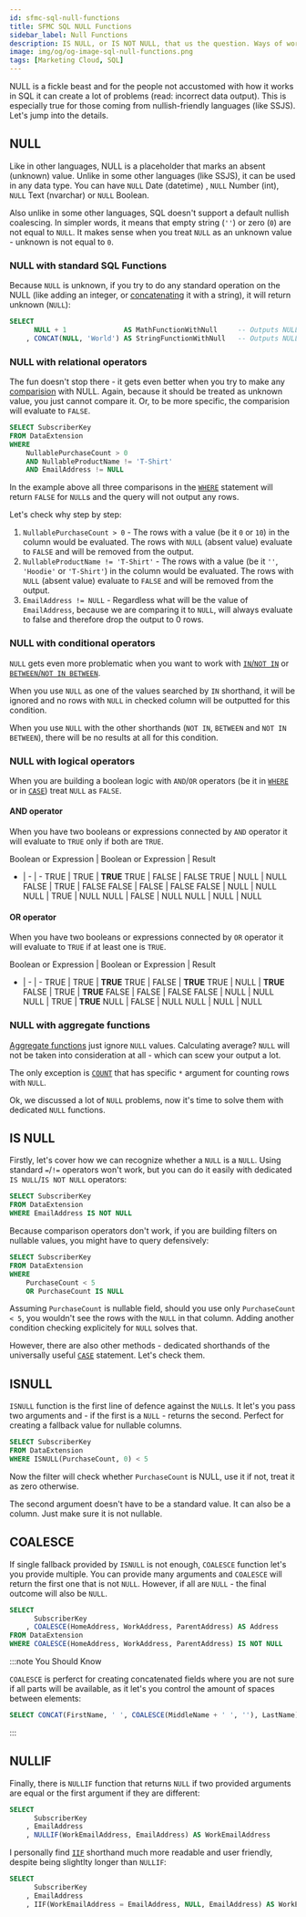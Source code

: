 ```yaml
---
id: sfmc-sql-null-functions
title: SFMC SQL NULL Functions
sidebar_label: Null Functions
description: IS NULL, or IS NOT NULL, that us the question. Ways of working with NULL values in SFMC SQL.
image: img/og/og-image-sql-null-functions.png
tags: [Marketing Cloud, SQL]
---
```



<LeadText content='IS NULL, or IS NOT NULL, that us the question. Ways of working with NULL values in SFMC SQL.' />

NULL is a fickle beast and for the people not accustomed with how it works in SQL it can create a lot of problems (read: incorrect data output). This is especially true for those coming from nullish-friendly languages (like SSJS). Let's jump into the details.

## NULL

Like in other languages, NULL is a placeholder that marks an absent (unknown) value. Unlike in some other languages (like SSJS), it can be used in any data type. You can have `NULL` Date (datetime) , `NULL` Number (int), `NULL` Text (nvarchar) or `NULL` Boolean.

Also unlike in some other languages, SQL doesn't support a default nullish coalescing. In simpler words, it means that empty string (`''`) or zero (`0`) are not equal to `NULL`. It makes sense when you treat `NULL` as an unknown value - unknown is not equal to `0`.

### NULL with standard SQL Functions

Because `NULL` is unknown, if you try to do any standard operation on the NULL (like adding an integer, or [concatenating](./sfmc-sql-string-functions.mdx#concat) it with a string), it will return unknown (`NULL`):

```sql {2-3} title="❌ Functions with NULLs"
SELECT
      NULL + 1              AS MathFunctionWithNull     -- Outputs NULL
    , CONCAT(NULL, 'World') AS StringFunctionWithNull   -- Outputs NULL
```

### NULL with relational operators

The fun doesn't stop there - it gets even better when you try to make any [comparision](./sfmc-sql-where.mdx#basic-operators) with NULL. Again, because it should be treated as unknown value, you just cannot compare it. Or, to be more specific, the comparision will evaluate to `FALSE`.

```sql {4-6} title="❌ Comparisons with NULLs"
SELECT SubscriberKey
FROM DataExtension
WHERE
    NullablePurchaseCount > 0
    AND NullableProductName != 'T-Shirt'
    AND EmailAddress != NULL
```

In the example above all three comparisons in the [`WHERE`](./sfmc-sql-where.mdx) statement will return `FALSE` for `NULL`s and the query will not output any rows.

Let's check why step by step:

1. `NullablePurchaseCount > 0` - The rows with a value (be it `0` or `10`) in the column would be evaluated. The rows with `NULL` (absent value) evaluate to `FALSE` and will be removed from the output.
2. `NullableProductName != 'T-Shirt'` - The rows with a value (be it `''`, `'Hoodie'` or `'T-Shirt'`) in the column would be evaluated. The rows with `NULL` (absent value) evaluate to `FALSE` and will be removed from the output.
3. `EmailAddress != NULL` - Regardless what will be the value of `EmailAddress`, because we are comparing it to `NULL`, will always evaluate to false and therefore drop the output to 0 rows.

### NULL with conditional operators

`NULL` gets even more problematic when you want to work with [`IN`/`NOT IN`](./sfmc-sql-where.mdx#in-shorthand) or [`BETWEEN`/`NOT IN BETWEEN`](./sfmc-sql-where.mdx#between-shorthand).

When you use `NULL` as one of the values searched by `IN` shorthand, it will be ignored and no rows with `NULL` in checked column will be outputted for this condition.

When you use `NULL` with the other shorthands (`NOT IN`, `BETWEEN` and `NOT IN BETWEEN`), there will be no results at all for this condition.

### NULL with logical operators

When you are building a boolean logic with `AND`/`OR` operators (be it in [`WHERE`](./sfmc-sql-where.mdx) or in [`CASE`](./sfmc-sql-case.mdx)) treat `NULL` as `FALSE`.

#### AND operator

When you have two booleans or expressions connected by `AND` operator it will evaluate to `TRUE` only if both are `TRUE`.

Boolean or Expression | Boolean or Expression | Result
- | - | -
TRUE | TRUE | __TRUE__
TRUE | FALSE | FALSE
TRUE | NULL | NULL
FALSE | TRUE | FALSE
FALSE | FALSE | FALSE
FALSE | NULL | NULL
NULL | TRUE | NULL
NULL | FALSE | NULL
NULL | NULL | NULL

#### OR operator

When you have two booleans or expressions connected by `OR` operator it will evaluate to `TRUE` if at least one is `TRUE`.

Boolean or Expression | Boolean or Expression | Result
- | - | -
TRUE | TRUE | __TRUE__
TRUE | FALSE | __TRUE__
TRUE | NULL | __TRUE__
FALSE | TRUE | __TRUE__
FALSE | FALSE | FALSE
FALSE | NULL | NULL
NULL | TRUE | __TRUE__
NULL | FALSE | NULL
NULL | NULL | NULL

### NULL with aggregate functions

[Aggregate functions](./sfmc-sql-aggregate-functions.mdx) just ignore `NULL` values. Calculating average? `NULL` will not be taken into consideration at all - which can scew your output a lot.

The only exception is [`COUNT`](./sfmc-sql-aggregate-functions.mdx#count) that has specific `*` argument for counting rows with `NULL`.

Ok, we discussed a lot of `NULL` problems, now it's time to solve them with dedicated `NULL` functions.

## IS NULL

Firstly, let's cover how we can recognize whether a `NULL` is a `NULL`. Using standard `=`/`!=` operators won't work, but you can do it easily with dedicated `IS NULL`/`IS NOT NULL` operators:

```sql {3} title="Subscribers with Email Address"
SELECT SubscriberKey
FROM DataExtension
WHERE EmailAddress IS NOT NULL
```

Because comparison operators don't work, if you are building filters on nullable values, you might have to query defensively:

```sql {5} title="Subscribers with small amount of purchases"
SELECT SubscriberKey
FROM DataExtension
WHERE
    PurchaseCount < 5
    OR PurchaseCount IS NULL
```

Assuming `PurchaseCount` is nullable field, should you use only `PurchaseCount < 5`, you wouldn't see the rows with the `NULL` in that column. Adding another condition checking explicitely for `NULL` solves that.

However, there are also other methods - dedicated shorthands of the universally useful [`CASE`](./sfmc-sql-case.mdx) statement. Let's check them.

## ISNULL

`ISNULL` function is the first line of defence against the `NULL`s. It let's you pass two arguments and - if the first is a `NULL` - returns the second. Perfect for creating a fallback value for nullable columns.

```sql {3} title="Subscribers with small amount of purchases"
SELECT SubscriberKey
FROM DataExtension
WHERE ISNULL(PurchaseCount, 0) < 5
```

Now the filter will check whether `PurchaseCount` is NULL, use it if not, treat it as zero otherwise.

The second argument doesn't have to be a standard value. It can also be a column. Just make sure it is not nullable.

## COALESCE

If single fallback provided by `ISNULL` is not enough, `COALESCE` function let's you provide multiple. You can provide many arguments and `COALESCE` will return the first one that is not `NULL`. However, if all are `NULL` - the final outcome will also be `NULL`.

```sql {3,5} title="Subscribers with address for direct mail"
SELECT
      SubscriberKey
    , COALESCE(HomeAddress, WorkAddress, ParentAddress) AS Address
FROM DataExtension
WHERE COALESCE(HomeAddress, WorkAddress, ParentAddress) IS NOT NULL
```

:::note You Should Know

`COALESCE` is perferct for creating concatenated fields where you are not sure if all parts will be available, as it let's you control the amount of spaces between elements:

```sql title="Calculate FullName with nullable MiddleName"
SELECT CONCAT(FirstName, ' ', COALESCE(MiddleName + ' ', ''), LastName) AS FullName
```

:::

## NULLIF

Finally, there is `NULLIF` function that returns `NULL` if two provided arguments are equal or the first argument if they are different:

```sql {4} title="Pulls WorkEmailAddress value only if it is different from general Email Address"
SELECT
      SubscriberKey
    , EmailAddress
    , NULLIF(WorkEmailAddress, EmailAddress) AS WorkEmailAddress
```

I personally find [`IIF`](./sfmc-sql-case.mdx#iif-shorthand) shorthand much more readable and user friendly, despite being slightlty longer than `NULLIF`:

```sql {4} title="Pulls WorkEmailAddress value only if it is different from general Email Address with IIF"
SELECT
      SubscriberKey
    , EmailAddress
    , IIF(WorkEmailAddress = EmailAddress, NULL, EmailAddress) AS WorkEmailAddress
```